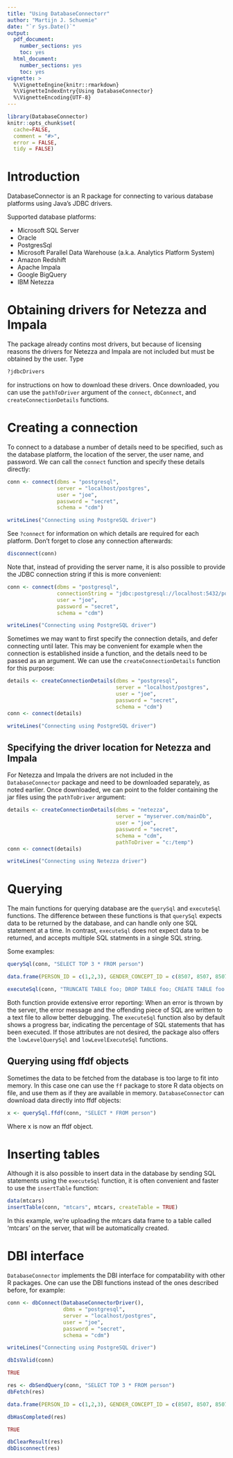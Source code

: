 ```yaml
---
title: "Using DatabaseConnectorr"
author: "Martijn J. Schuemie"
date: "`r Sys.Date()`"
output:
  pdf_document:
    number_sections: yes
    toc: yes
  html_document:
    number_sections: yes
    toc: yes
vignette: >
  %\VignetteEngine{knitr::rmarkdown}
  %\VignetteIndexEntry{Using DatabaseConnector}
  %\VignetteEncoding{UTF-8}    
---
```


```r
library(DatabaseConnector)
knitr::opts_chunk$set(
  cache=FALSE,
  comment = "#>",
  error = FALSE,
  tidy = FALSE)
```

# Introduction

DatabaseConnector is an R package for connecting to various database platforms using Java's JDBC drivers. 

Supported database platforms:

* Microsoft SQL Server
* Oracle
* PostgresSql
* Microsoft Parallel Data Warehouse (a.k.a. Analytics Platform System)
* Amazon Redshift
* Apache Impala
* Google BigQuery
* IBM Netezza

# Obtaining drivers for Netezza and Impala

The package already contins most drivers, but because of licensing reasons the drivers for Netezza and Impala are not included but must be obtained by the user. Type

```r
?jdbcDrivers
```

for instructions on how to download these drivers. Once downloaded, you can use the `pathToDriver` argument of the `connect`, `dbConnect`, and `createConnectionDetails` functions.

# Creating a connection

To connect to a database a number of details need to be specified, such as the database platform, the location of the server, the user name, and password. We can call the `connect` function and specify these details directly:

```r
conn <- connect(dbms = "postgresql",
                server = "localhost/postgres",
                user = "joe",
                password = "secret",
                schema = "cdm")
```
```r
writeLines("Connecting using PostgreSQL driver")
```

See `?connect` for information on which details are required for each platform. Don't forget to close any connection afterwards:

```r
disconnect(conn)
```  

Note that, instead of providing the server name, it is also possible to provide the JDBC connection string if this is more convenient:

```r
conn <- connect(dbms = "postgresql",
                connectionString = "jdbc:postgresql://localhost:5432/postgres",
                user = "joe",
                password = "secret",
                schema = "cdm")
```
```r
writeLines("Connecting using PostgreSQL driver")
```


Sometimes we may want to first specify the connection details, and defer connecting until later. This may be convenient for example when the connection is established inside a function, and the details need to be passed as an argument. We can use the `createConnectionDetails` function for this purpose:

```r
details <- createConnectionDetails(dbms = "postgresql",
                                   server = "localhost/postgres",
                                   user = "joe",
                                   password = "secret",
                                   schema = "cdm")
conn <- connect(details)
```
```r
writeLines("Connecting using PostgreSQL driver")
```

## Specifying the driver location for Netezza and Impala

For Netezza and Impala the drivers are not included in the `DatabaseConnector` package and need to be downloaded separately, as noted earlier. Once downloaded, we can point to the folder containing the jar files using the `pathToDriver` argument:

```r
details <- createConnectionDetails(dbms = "netezza",
                                   server = "myserver.com/mainDb",
                                   user = "joe",
                                   password = "secret",
                                   schema = "cdm",
                                   pathToDriver = "c:/temp")
conn <- connect(details)
```
```r
writeLines("Connecting using Netezza driver")
```

# Querying

The main functions for querying database are the `querySql` and `executeSql` functions. The difference between these functions is that `querySql` expects data to be returned by the database, and can handle only one SQL statement at a time. In contrast, `executeSql` does not expect data to be returned, and accepts multiple SQL statments in a single SQL string. 

Some examples:

```r
querySql(conn, "SELECT TOP 3 * FROM person")
```
```r
data.frame(PERSON_ID = c(1,2,3), GENDER_CONCEPT_ID = c(8507, 8507, 8507), YEAR_OF_BIRTH = c(1975, 1976, 1977))
```

```r
executeSql(conn, "TRUNCATE TABLE foo; DROP TABLE foo; CREATE TABLE foo (bar INT);")
```

Both function provide extensive error reporting: When an error is thrown by the server, the error message and the offending piece of SQL are written to a text file to allow better debugging. The `executeSql` function also by default shows a progress bar, indicating the percentage of SQL statements that has been executed. If those attributes are not desired, the package also offers the `lowLevelQuerySql` and `lowLevelExecuteSql` functions.

## Querying using ffdf objects

Sometimes the data to be fetched from the database is too large to fit into memory. In this case one can use the `ff` package to store R data objects on file, and use them as if they are available in memory. `DatabaseConnector` can download data directly into ffdf objects:

```r
x <- querySql.ffdf(conn, "SELECT * FROM person")
```

Where x is now an ffdf object. 

# Inserting tables

Although it is also possible to insert data in the database by sending SQL statements using the `executeSql` function, it is often convenient and faster to use the `insertTable` function:

```r
data(mtcars)
insertTable(conn, "mtcars", mtcars, createTable = TRUE)
```

In this example, we're uploading the mtcars data frame to a table called 'mtcars' on the server, that will be automatically created.

# DBI interface

`DatabaseConnector` implements the DBI interface for compatability with other R packages. One can use the DBI functions instead of the ones described before, for example:

```r
conn <- dbConnect(DatabaseConnectorDriver(), 
                  dbms = "postgresql",
                  server = "localhost/postgres",
                  user = "joe",
                  password = "secret",
                  schema = "cdm")
```
```r
writeLines("Connecting using PostgreSQL driver")
```
```r
dbIsValid(conn)
```
```r
TRUE
```
```r
res <- dbSendQuery(conn, "SELECT TOP 3 * FROM person")
dbFetch(res)
```
```r
data.frame(PERSON_ID = c(1,2,3), GENDER_CONCEPT_ID = c(8507, 8507, 8507), YEAR_OF_BIRTH = c(1975, 1976, 1977))
```
```r
dbHasCompleted(res)
```
```r
TRUE
```
```r
dbClearResult(res)
dbDisconnect(res)
```